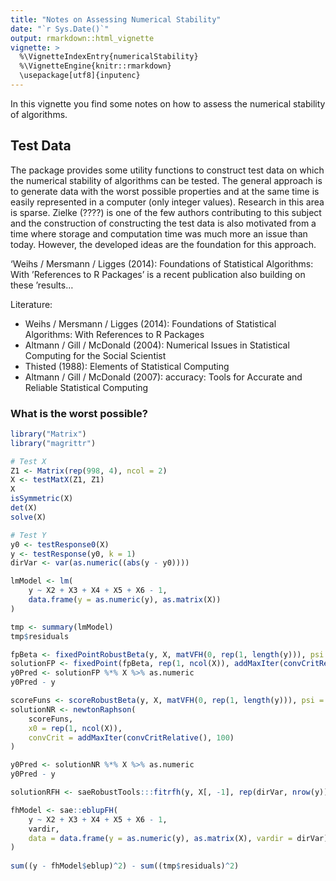 ```yaml
---
title: "Notes on Assessing Numerical Stability"
date: "`r Sys.Date()`"
output: rmarkdown::html_vignette
vignette: >
  %\VignetteIndexEntry{numericalStability}
  %\VignetteEngine{knitr::rmarkdown}
  \usepackage[utf8]{inputenc}
---
```


In this vignette you find some notes on how to assess the numerical stability of
algorithms.

## Test Data

The package provides some utility functions to construct test data on which the
numerical stability of algorithms can be tested. The general approach is to
generate data with the worst possible properties and at the same time is easily
represented in a computer (only integer values). Research in this area is
sparse. Zielke (????) is one of the few authors contributing to this subject and
the construction of constructing the test data is also motivated from a time
where storage and computation time was much more an issue than today. However,
the developed ideas are the foundation for this approach.

'Weihs / Mersmann / Ligges (2014): Foundations of Statistical Algorithms: With 
'References to R Packages' is a recent publication also building on these
'results...

Literature:

- Weihs / Mersmann / Ligges (2014): Foundations of Statistical Algorithms: With
References to R Packages
- Altmann / Gill / McDonald (2004): Numerical Issues in Statistical Computing
for the Social Scientist
- Thisted (1988): Elements of Statistical Computing
- Altmann / Gill / McDonald (2007): accuracy: Tools for Accurate and Reliable
Statistical Computing

### What is the worst possible?

```r
library("Matrix")
library("magrittr")

# Test X
Z1 <- Matrix(rep(998, 4), ncol = 2)
X <- testMatX(Z1, Z1)
X
isSymmetric(X)
det(X)
solve(X)

# Test Y
y0 <- testResponse0(X)
y <- testResponse(y0, k = 1)
dirVar <- var(as.numeric((abs(y - y0))))

lmModel <- lm(
    y ~ X2 + X3 + X4 + X5 + X6 - 1,
    data.frame(y = as.numeric(y), as.matrix(X))
)

tmp <- summary(lmModel)
tmp$residuals

fpBeta <- fixedPointRobustBeta(y, X, matVFH(0, rep(1, length(y))), psi = . %>% psiOne)
solutionFP <- fixedPoint(fpBeta, rep(1, ncol(X)), addMaxIter(convCritRelative(), 100))
y0Pred <- solutionFP %*% X %>% as.numeric
y0Pred - y

scoreFuns <- scoreRobustBeta(y, X, matVFH(0, rep(1, length(y))), psi = psiOne)
solutionNR <- newtonRaphson(
    scoreFuns, 
    x0 = rep(1, ncol(X)), 
    convCrit = addMaxIter(convCritRelative(), 100)
)

y0Pred <- solutionNR %*% X %>% as.numeric
y0Pred - y

solutionRFH <- saeRobustTools:::fitrfh(y, X[, -1], rep(dirVar, nrow(y)))

fhModel <- sae::eblupFH(
    y ~ X2 + X3 + X4 + X5 + X6 - 1,
    vardir,
    data = data.frame(y = as.numeric(y), as.matrix(X), vardir = dirVar)
)
 
sum((y - fhModel$eblup)^2) - sum((tmp$residuals)^2)


```






















